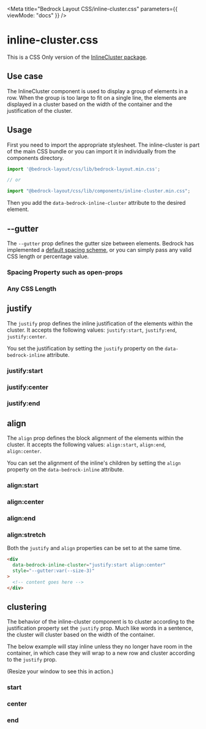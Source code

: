 

<Meta
  title="Bedrock Layout CSS/inline-cluster.css"
  parameters={{ viewMode: "docs" }}
/>

# inline-cluster.css

This is a CSS Only version of the [InlineCluster package](/?path=/docs/components-inlinecluster--api).

## Use case

The InlineCluster component is used to display a group of elements in a row. When the group is too large to fit on a single line, the elements are displayed in a cluster based on the width of the container and the justification of the cluster.

## Usage

First you need to import the appropriate stylesheet. The inline-cluster is part of the main CSS bundle or you can import it in individually from the components directory.

```javascript
import '@bedrock-layout/css/lib/bedrock-layout.min.css';

// or

import "@bedrock-layout/css/lib/components/inline-cluster.min.css";
```

Then you add the `data-bedrock-inline-cluster` attribute to the desired element.

## --gutter

The `--gutter` prop defines the gutter size between elements. Bedrock has implemented a [default spacing scheme](css-only-components-spacing-properties-css--page), or you can simply pass any valid CSS length or percentage value.

<Canvas withSource="open">
  <Story name="--gutter">
    <h3>Spacing Property such as open-props</h3>
    <div data-bedrock-inline-cluster style={{ "--gutter": "var(--size-2)" }}>
      <Component />
      <Component />
      <Component />
      <Component />
    </div>
    <h3>Any CSS Length</h3>
    <div data-bedrock-inline-cluster style={{ "--gutter": "2rem" }}>
      <Component />
      <Component />
      <Component />
      <Component />
    </div>
  </Story>
</Canvas>

## justify

The `justify` prop defines the inline justification of the elements within the cluster. It accepts the following values: `justify:start`, `justify:end`, `justify:center`.

You set the justification by setting the `justify` property on the `data-bedrock-inline` attribute.

<Canvas withSource="open">
  <Story name="justify">
    <h3>justify:start</h3>
    <div
      data-bedrock-inline-cluster="justify:start"
      style={{ "--gutter": "2rem" }}
    >
      <Component />
      <Component />
      <Component />
      <Component />
    </div>
    <h3>justify:center</h3>
    <div
      data-bedrock-inline-cluster="justify:center"
      style={{ "--gutter": "2rem" }}
    >
      <Component />
      <Component />
      <Component />
      <Component />
    </div>
    <h3>justify:end</h3>
    <div
      data-bedrock-inline-cluster="justify:end"
      style={{ "--gutter": "2rem" }}
    >
      <Component />
      <Component />
      <Component />
      <Component />
    </div>
  </Story>
</Canvas>

## align

The `align` prop defines the block alignment of the elements within the cluster. It accepts the following values: `align:start`, `align:end`, `align:center`.

You can set the alignment of the inline's children by setting the `align` property on the `data-bedrock-inline` attribute.

<Canvas withSource="open">
  <Story name="align">
    <h3>align:start</h3>
    <div
      data-bedrock-inline-cluster="align:start"
      style={{ "--gutter": "2rem" }}
    >
      <Component style={{ height: 200 }} />
      <Component />
      <Component />
      <Component />
    </div>
    <h3>align:center</h3>
    <div
      data-bedrock-inline-cluster="align:center"
      style={{ "--gutter": "2rem" }}
    >
      <Component style={{ height: 200 }} />
      <Component />
      <Component />
      <Component />
    </div>
    <h3>align:end</h3>
    <div data-bedrock-inline-cluster="align:end" style={{ "--gutter": "2rem" }}>
      <Component style={{ height: 200 }} />
      <Component />
      <Component />
      <Component />
    </div>
    <h3>align:stretch</h3>
    <div
      data-bedrock-inline-cluster="align:stretch"
      style={{ "--gutter": "2rem" }}
    >
      <Component style={{ height: 200 }} />
      <Component />
      <Component />
      <Component />
    </div>
  </Story>
</Canvas>

Both the `justify` and `align` properties can be set to at the same time.

```html
<div
  data-bedrock-inline-cluster="justify:start align:center"
  style="--gutter:var(--size-3)"
>
  <!-- content goes here -->
</div>
```

## clustering

The behavior of the inline-cluster component is to cluster according to the justification property set the `justify` prop. Much like words in a sentence, the cluster will cluster based on the width of the container.

The below example will stay inline unless they no longer have room in the container, in which case they will wrap to a new row and cluster according to the `justify` prop.

(Resize your window to see this in action.)

<Canvas withSource="open">
  <Story name="clustering">
    <h3>start</h3>
    <div
      data-bedrock-inline-cluster="justify:start"
      style={{ "--gutter": "2rem" }}
    >
      <Component />
      <Component style={{ width: "25rem" }} />
      <Component style={{ width: "10rem" }} />
      <Component style={{ width: "15rem" }} />
    </div>
    <h3>center</h3>
    <div
      data-bedrock-inline-cluster="justify:center"
      style={{ "--gutter": "2rem" }}
    >
      <Component />
      <Component style={{ width: "25rem" }} />
      <Component style={{ width: "10rem" }} />
      <Component style={{ width: "15rem" }} />
    </div>
    <h3>end</h3>
    <div
      data-bedrock-inline-cluster="justify:end"
      style={{ "--gutter": "2rem" }}
    >
      <Component />
      <Component style={{ width: "25rem" }} />
      <Component style={{ width: "10rem" }} />
      <Component style={{ width: "15rem" }} />
    </div>
  </Story>
</Canvas>
